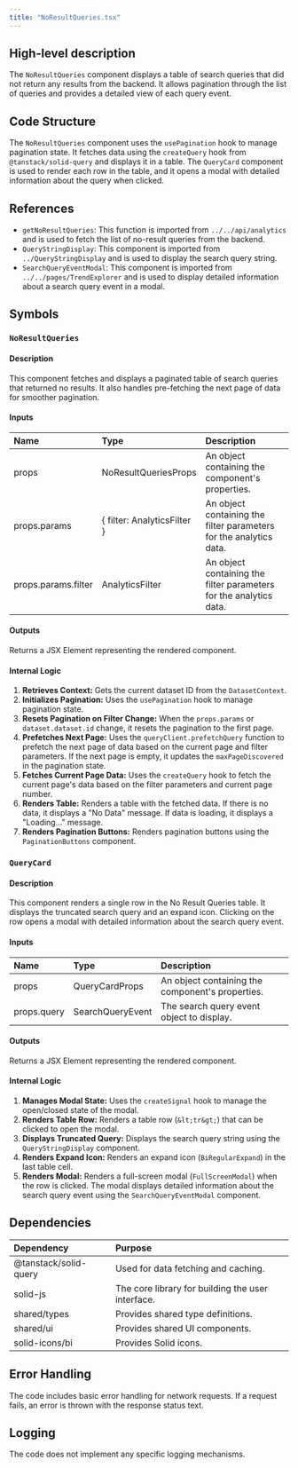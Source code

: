 ```yaml
---
title: "NoResultQueries.tsx"
---
```


## High-level description
The `NoResultQueries` component displays a table of search queries that did not return any results from the backend. It allows pagination through the list of queries and provides a detailed view of each query event.

## Code Structure
The `NoResultQueries` component uses the `usePagination` hook to manage pagination state. It fetches data using the `createQuery` hook from `@tanstack/solid-query` and displays it in a table. The `QueryCard` component is used to render each row in the table, and it opens a modal with detailed information about the query when clicked.

## References
- `getNoResultQueries`: This function is imported from `../../api/analytics` and is used to fetch the list of no-result queries from the backend.
- `QueryStringDisplay`: This component is imported from `../QueryStringDisplay` and is used to display the search query string.
- `SearchQueryEventModal`: This component is imported from `../../pages/TrendExplorer` and is used to display detailed information about a search query event in a modal.

## Symbols
### `NoResultQueries`
#### Description
This component fetches and displays a paginated table of search queries that returned no results. It also handles pre-fetching the next page of data for smoother pagination.

#### Inputs
| Name | Type | Description |
|:-----|:-----|:------------|
| props | NoResultQueriesProps | An object containing the component's properties. |
| props.params | { filter: AnalyticsFilter } | An object containing the filter parameters for the analytics data. |
| props.params.filter | AnalyticsFilter | An object containing the filter parameters for the analytics data. |

#### Outputs
Returns a JSX Element representing the rendered component.

#### Internal Logic
1. **Retrieves Context:** Gets the current dataset ID from the `DatasetContext`.
2. **Initializes Pagination:** Uses the `usePagination` hook to manage pagination state.
3. **Resets Pagination on Filter Change:** When the `props.params` or `dataset.dataset.id` change, it resets the pagination to the first page.
4. **Prefetches Next Page:**  Uses the `queryClient.prefetchQuery` function to prefetch the next page of data based on the current page and filter parameters. If the next page is empty, it updates the `maxPageDiscovered` in the pagination state.
5. **Fetches Current Page Data:** Uses the `createQuery` hook to fetch the current page's data based on the filter parameters and current page number.
6. **Renders Table:** Renders a table with the fetched data. If there is no data, it displays a "No Data" message. If data is loading, it displays a "Loading..." message.
7. **Renders Pagination Buttons:** Renders pagination buttons using the `PaginationButtons` component.

### `QueryCard`
#### Description
This component renders a single row in the No Result Queries table. It displays the truncated search query and an expand icon. Clicking on the row opens a modal with detailed information about the search query event.

#### Inputs
| Name | Type | Description |
|:-----|:-----|:------------|
| props | QueryCardProps | An object containing the component's properties. |
| props.query | SearchQueryEvent | The search query event object to display. |

#### Outputs
Returns a JSX Element representing the rendered component.

#### Internal Logic
1. **Manages Modal State:** Uses the `createSignal` hook to manage the open/closed state of the modal.
2. **Renders Table Row:** Renders a table row (`&lt;tr&gt;`) that can be clicked to open the modal.
3. **Displays Truncated Query:** Displays the search query string using the `QueryStringDisplay` component.
4. **Renders Expand Icon:** Renders an expand icon (`BiRegularExpand`) in the last table cell.
5. **Renders Modal:** Renders a full-screen modal (`FullScreenModal`) when the row is clicked. The modal displays detailed information about the search query event using the `SearchQueryEventModal` component.

## Dependencies
| Dependency | Purpose |
|:-----------|:--------|
| @tanstack/solid-query | Used for data fetching and caching. |
| solid-js | The core library for building the user interface. |
| shared/types | Provides shared type definitions. |
| shared/ui | Provides shared UI components. |
| solid-icons/bi | Provides Solid icons. |

## Error Handling
The code includes basic error handling for network requests. If a request fails, an error is thrown with the response status text.

## Logging
The code does not implement any specific logging mechanisms.
